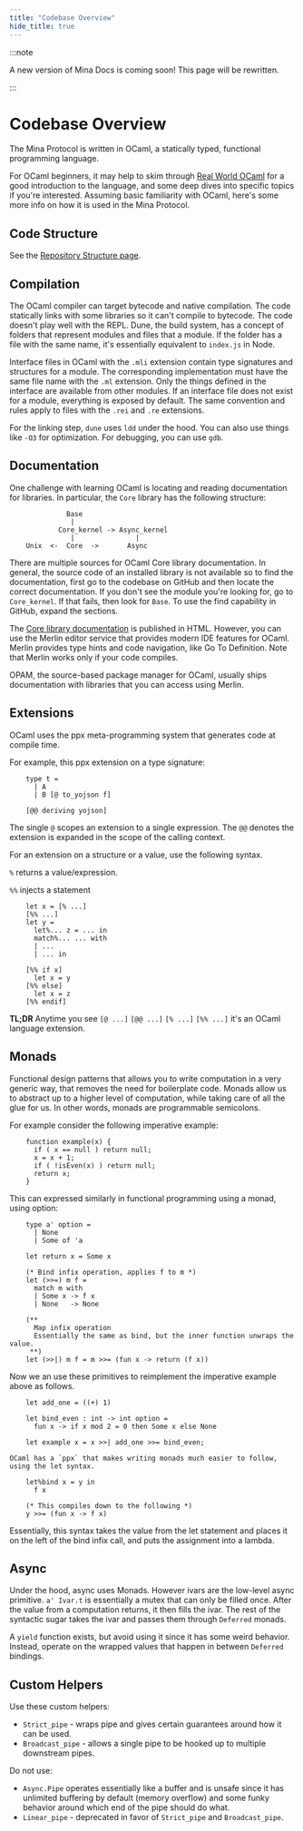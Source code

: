 ```yaml
---
title: "Codebase Overview"
hide_title: true
---
```


:::note

A new version of Mina Docs is coming soon! This page will be rewritten.

:::


# Codebase Overview

The Mina Protocol is written in OCaml, a statically typed, functional programming language.

For OCaml beginners, it may help to skim through [Real World OCaml](https://realworldocaml.org/) for a good introduction to the language, and some deep dives into specific topics if you're interested.
Assuming basic familiarity with OCaml, here's some more info on how it is used in the Mina Protocol.

## Code Structure

See the [Repository Structure page](/node-developers/repository-structure).

## Compilation

The OCaml compiler can target bytecode and native compilation. The code statically links with some libraries so it can't compile to bytecode. The code doesn't play well with the REPL. Dune, the build system, has a concept of folders that represent modules and files that a module. If the folder has a file with the same name, it's essentially equivalent to `index.js` in Node.

Interface files in OCaml with the `.mli` extension contain type signatures and structures for a module. The corresponding implementation must have the same file name with the `.ml` extension. Only the things defined in the interface are available from other modules. If an interface file does not exist for a module, everything is exposed by default. The same convention and rules apply to files with the `.rei` and `.re` extensions.

For the linking step, `dune` uses `ldd` under the hood. You can also use things like `-O3` for optimization. For debugging, you can use `gdb`.

## Documentation

One challenge with learning OCaml is locating and reading documentation for libraries. In particular, the `Core` library has the following structure:

```
              Base
               |
            Core_kernel -> Async_kernel
               |               |
    Unix  <-  Core  ->       Async
```

There are multiple sources for OCaml Core library documentation. In general, the source code of an installed library is not available so to find the  documentation, first go to the codebase on GitHub and then locate the correct documentation. If you don't see the module you're looking for, go to `Core_kernel`. If that fails, then look for `Base`. To use the find capability in GitHub, expand the sections.

The [Core library documentation](https://v2.ocaml.org/manual/core.html) is published in HTML. However, you can use the Merlin editor service that provides modern IDE features for OCaml. Merlin provides type hints and code navigation, like Go To Definition. Note that Merlin works only if your code compiles. 

OPAM, the source-based package manager for OCaml, usually ships documentation with libraries that you can access using Merlin.

## Extensions

OCaml uses the ppx meta-programming system that generates code at compile time.

For example, this ppx extension on a type signature:

```
    type t =
      | A
      | B [@ to_yojson f]

    [@@ deriving yojson]
```

The single `@` scopes an extension to a single expression. The `@@` denotes the extension is expanded in the scope of the calling context.

For an extension on a structure or a value, use the following syntax.

`%` returns a value/expression.

`%%` injects a statement

```
    let x = [% ...]
    [%% ...]
    let y =
      let%... z = ... in
      match%... ... with
      | ...
      | ... in

    [%% if x]
      let x = y
    [%% else]
      let x = z
    [%% endif]
```

**TL;DR** Anytime you see `[@ ...]` `[@@ ...]` `[% ...]` `[%% ...]` it's an OCaml language extension.

## Monads

Functional design patterns that allows you to write computation in a very generic way, that removes the need for boilerplate code. Monads allow us to abstract up to a higher level of computation, while taking care of all the glue for us. In other words, monads are programmable semicolons.

For example consider the following imperative example:

```
    function example(x) {
      if ( x == null ) return null;
      x = x + 1;
      if ( !isEven(x) ) return null;
      return x;
    }
```

This can expressed similarly in functional programming using a monad, using option:

```
    type a' option =
      | None
      | Some of 'a

    let return x = Some x

    (* Bind infix operation, applies f to m *)
    let (>>=) m f =
      match m with
      | Some x -> f x
      | None   -> None

    (**
      Map infix operation
      Essentially the same as bind, but the inner function unwraps the value.
     **)
    let (>>|) m f = m >>= (fun x -> return (f x))
```

Now we an use these primitives to reimplement the imperative example above as follows.

```
    let add_one = ((+) 1)

    let bind_even : int -> int option =
      fun x -> if x mod 2 = 0 then Some x else None

    let example x = x >>| add_one >>= bind_even;

OCaml has a `ppx` that makes writing monads much easier to follow, using the let syntax.

    let%bind x = y in
      f x

    (* This compiles down to the following *)
    y >>= (fun x -> f x)
```

Essentially, this syntax takes the value from the let statement and places it on the left of the bind infix call, and puts the assignment into a lambda.

## Async

Under the hood, async uses Monads. However ivars are the low-level async primitive. `a' Ivar.t` is essentially a mutex that can only be filled once. After the value from a computation returns, it then fills the ivar. The rest of the syntactic sugar takes the ivar and passes them through `Deferred` monads.

A `yield` function exists, but avoid using it since it has some weird behavior. Instead, operate on the wrapped values that happen in between `Deferred` bindings.

## Custom Helpers

Use these custom helpers:

- `Strict_pipe` - wraps pipe and gives certain guarantees around how it can be used. 
- `Broadcast_pipe` - allows a single pipe to be hooked up to multiple downstream pipes.

Do not use:

- `Async.Pipe` operates essentially like a buffer and is unsafe since it has unlimited buffering by default (memory overflow) and some funky behavior around which end of the pipe should do what. 
- `Linear_pipe` - deprecated in favor of `Strict_pipe` and `Broadcast_pipe`.
